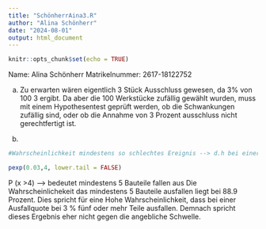 ```yaml
---
title: "SchönherrAina3.R"
author: "Alina Schönherr"
date: "2024-08-01"
output: html_document
---
```


```r
knitr::opts_chunk$set(echo = TRUE)
```

Name: Alina Schönherr 
Matrikelnummer: 2617-18122752

a) Zu erwarten wären eigentlich 3 Stück Ausschluss gewesen, da 3% von 100 3 ergibt. Da aber die 100 Werkstücke zufällig gewählt wurden, muss mit einem Hypothesentest geprüft werden, ob die Schwankungen zufällig sind, oder ob die Annahme von 3 Prozent ausschluss nicht gerechtfertigt ist. 
 
b) 

```r
#Wahrscheinlichkeit mindestens so schlechtes Ereignis --> d.h bei einer Ausschlussquote von 3 % wären mindestens 5 Werkteile (oder mehr!) defekt 

pexp(0.03,4, lower.tail = FALSE)
```
P (x >4) --> bedeutet mindestens 5 Bauteile fallen aus
Die Wahrscheinlichekeit das mindestens 5 Bauteile ausfallen liegt bei 88.9 Prozent. Dies spricht für eine Hohe Wahrscheinlichkeit, dass bei einer Ausfallquote bei 3 % fünf oder mehr Teile ausfallen. Demnach spricht dieses Ergebnis eher nicht gegen die angebliche Schwelle. 
